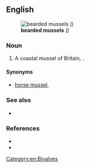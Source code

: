{{also|bearded-mussel}}
==English==
[[File:Modiolus barbatus.jpg|thumb|'''bearded mussels''' ({{taxlink|Modiolus barbatus|species|noshow=1}})]]

===Noun===
{{en-noun}}

# A coastal mussel of Britain, {{taxlink|Modiolus barbatus|species|noshow=1}}.

====Synonyms====
* {{sense|Modiolus barbatus}} [[horse mussel]], {{vern|bearded horse mussel}}

===See also===
* {{l|en|bearded clam}}

===References===
* {{pedia|i=1|Modiolus barbatus}}
* {{R:WoRMS|140464|i=1|Modiolus barbatus}}

[[Category:en:Bivalves]]